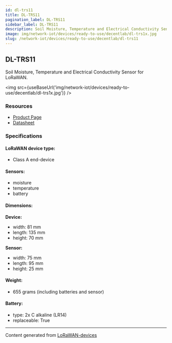 ```yaml
---
id: dl-trs11
title: DL-TRS11
pagination_label: DL-TRS11
sidebar_label: DL-TRS11
description: Soil Moisture, Temperature and Electrical Conductivity Sensor for LoRaWAN
image: img/network-iot/devices/ready-to-use/decentlab/dl-trs1x.jpg
slug: /network-iot/devices/ready-to-use/decentlab/dl-trs11
---
```



## DL-TRS11

Soil Moisture, Temperature and Electrical Conductivity Sensor for LoRaWAN.

<img src={useBaseUrl('img/network-iot/devices/ready-to-use/decentlab/dl-trs1x.jpg')} />

### Resources

- [Product Page](https://www.decentlab.com/products/soil-moisture-temperature-and-electrical-conductivity-sensor-for-lorawan)
- [Datasheet](https://cdn.decentlab.com/download/datasheets/Decentlab-DL-TRS11-datasheet.pdf)

### Specifications

#### LoRaWAN device type:

- Class A end-device

#### Sensors:

- moisture
- temperature
- battery

#### Dimensions:

**Device:**

- width: 81 mm
- length: 135 mm
- height: 70 mm

**Sensor:**

- width: 75 mm
- length: 95 mm
- height: 25 mm

#### Weight:

- 655 grams (including batteries and sensor)

#### Battery:

- type: 2x C alkaline (LR14)
- replaceable: True

---

Content generated from [LoRaWAN-devices](https://github.com/TheThingsNetwork/lorawan-devices)
